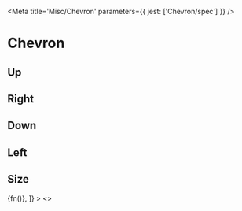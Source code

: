 

<Meta title='Misc/Chevron' parameters={{ jest: ['Chevron/spec'] }} />

# Chevron

<Preview>
  <Story name='Default'>
    <Chevron size={40} />
  </Story>
</Preview>

<Props of={Chevron} />

## Up

<Preview>
  <Story name='Up'>
    <Chevron up />
  </Story>
</Preview>

## Right

<Preview>
  <Story name='Right'>
    <Chevron right />
  </Story>
</Preview>

## Down

<Preview>
  <Story name='Down'>
    <Chevron down />
  </Story>
</Preview>

## Left

<Preview>
  <Story name='Left'>
    <Chevron left />
  </Story>
</Preview>

## Size

<Preview>
  <Story
    name='Size'
    decorators={[
      (fn) => <Box display='flex' alignItems='center'>{fn()}</Box>,
    ]}
  >
    <>
      <Chevron size='x2' />
      <Chevron size='x4' />
      <Chevron size='x8' />
      <Chevron size='x16' />
      <Chevron size='x20' />
      <Chevron size='x24' />
      <Chevron size='x32' />
      <Chevron size='x40' />
    </>
  </Story>
</Preview>
